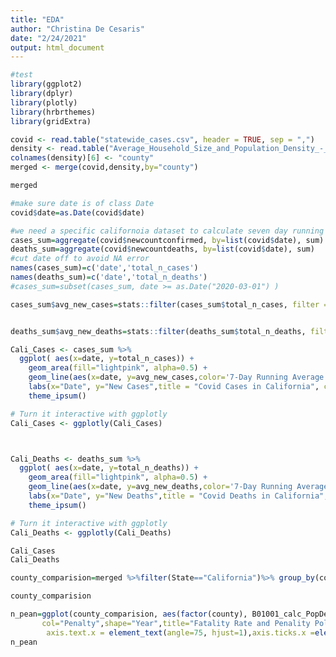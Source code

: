 ```yaml
---
title: "EDA"
author: "Christina De Cesaris"
date: "2/24/2021"
output: html_document
---
```

```r
#test
library(ggplot2)
library(dplyr)
library(plotly)
library(hrbrthemes)
library(gridExtra)
```

```r
covid <- read.table("statewide_cases.csv", header = TRUE, sep = ",")
density <- read.table("Average_Household_Size_and_Population_Density_-_County.csv", header = TRUE, sep = ",")
colnames(density)[6] <- "county"
merged <- merge(covid,density,by="county")

```



```r
merged
```


```r

#make sure date is of class Date
covid$date=as.Date(covid$date) 

#we need a specific californoia dataset to calculate seven day running average
cases_sum=aggregate(covid$newcountconfirmed, by=list(covid$date), sum)
deaths_sum=aggregate(covid$newcountdeaths, by=list(covid$date), sum)
#cut date off to avoid NA error
names(cases_sum)=c('date','total_n_cases')
names(deaths_sum)=c('date','total_n_deaths')
#cases_sum=subset(cases_sum, date >= as.Date("2020-03-01") )
```

```r
cases_sum$avg_new_cases=stats::filter(cases_sum$total_n_cases, filter = rep(1/7, 7), sides = 1)


deaths_sum$avg_new_deaths=stats::filter(deaths_sum$total_n_deaths, filter = rep(1/7, 7), sides = 1)


```


```r

Cali_Cases <- cases_sum %>%
  ggplot( aes(x=date, y=total_n_cases)) +
    geom_area(fill="lightpink", alpha=0.5) +
    geom_line(aes(x=date, y=avg_new_cases,color='7-Day Running Average')) +
    labs(x="Date", y="New Cases",title = "Covid Cases in California", color = "Legend") + 
    theme_ipsum()

# Turn it interactive with ggplotly
Cali_Cases <- ggplotly(Cali_Cases)



Cali_Deaths <- deaths_sum %>%
  ggplot( aes(x=date, y=total_n_deaths)) +
    geom_area(fill="lightpink", alpha=0.5) +
    geom_line(aes(x=date, y=avg_new_deaths,color='7-Day Running Average')) +
    labs(x="Date", y="New Deaths",title = "Covid Deaths in California", color = "Legend") + 
    theme_ipsum()

# Turn it interactive with ggplotly
Cali_Deaths <- ggplotly(Cali_Deaths)

Cali_Cases
Cali_Deaths
```

```r
county_comparision=merged %>%filter(State=="California")%>% group_by(county,B01001_calc_PopDensity) %>% summarize(mean_new=mean(newcountconfirmed))

county_comparision
```

```r
n_pean=ggplot(county_comparision, aes(factor(county), B01001_calc_PopDensity )) + geom_point(aes(shape = factor(county),color=factor(county_comparision)),size=5 )+labs(x="State", y="Fatality Rate",
       col="Penalty",shape="Year",title="Fatality Rate and Penality Policy 82,88")+  theme(legend.position='bottom',text = element_text(size=14,face = 'bold'),
        axis.text.x = element_text(angle=75, hjust=1),axis.ticks.x =element_line(size=0.5))+scale_x_discrete(guide = guide_axis(n.dodge = 1),expand=c(0, 0))+  scale_color_manual(labels = c("No", "Yes"), values = c("red", "green"))+ geom_line()
n_pean
```

